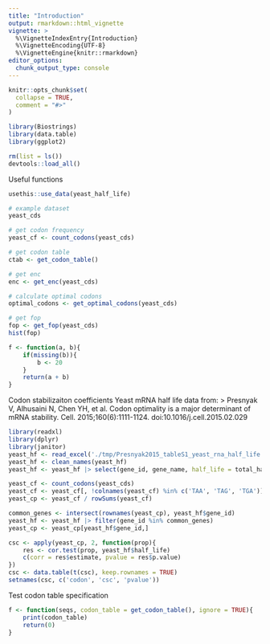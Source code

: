```yaml
---
title: "Introduction"
output: rmarkdown::html_vignette
vignette: >
  %\VignetteIndexEntry{Introduction}
  %\VignetteEncoding{UTF-8}
  %\VignetteEngine{knitr::rmarkdown}
editor_options: 
  chunk_output_type: console
---
```


```r
knitr::opts_chunk$set(
  collapse = TRUE,
  comment = "#>"
)
```

```r
library(Biostrings)
library(data.table)
library(ggplot2)
```

```r
rm(list = ls())
devtools::load_all()
```

Useful functions
```r
usethis::use_data(yeast_half_life)
```

```r
# example dataset
yeast_cds

# get codon frequency
yeast_cf <- count_codons(yeast_cds)

# get codon table
ctab <- get_codon_table()

# get enc
enc <- get_enc(yeast_cds)

# calculate optimal codons
optimal_codons <- get_optimal_codons(yeast_cds)

# get fop
fop <- get_fop(yeast_cds)
hist(fop)
```

```r
f <- function(a, b){
    if(missing(b)){
        b <- 20
    }
    return(a + b)
}
```

Codon stabilizaiton coefficients
Yeast mRNA half life data from:
> Presnyak V, Alhusaini N, Chen YH, et al. Codon optimality is a major determinant of mRNA stability. Cell. 2015;160(6):1111-1124. doi:10.1016/j.cell.2015.02.029

```r
library(readxl)
library(dplyr)
library(janitor)
yeast_hf <- read_excel('./tmp/Presnyak2015_tableS1_yeast_rna_half_life.xls')
yeast_hf <- clean_names(yeast_hf)
yeast_hf <- yeast_hf |> select(gene_id, gene_name, half_life = total_half_life)

yeast_cf <- count_codons(yeast_cds)
yeast_cf <- yeast_cf[, !colnames(yeast_cf) %in% c('TAA', 'TAG', 'TGA')]
yeast_cp <- yeast_cf / rowSums(yeast_cf)

common_genes <- intersect(rownames(yeast_cp), yeast_hf$gene_id)
yeast_hf <- yeast_hf |> filter(gene_id %in% common_genes)
yeast_cp <- yeast_cp[yeast_hf$gene_id,]

csc <- apply(yeast_cp, 2, function(prop){
    res <- cor.test(prop, yeast_hf$half_life)
    c(corr = res$estimate, pvalue = res$p.value)
})
csc <- data.table(t(csc), keep.rownames = TRUE)
setnames(csc, c('codon', 'csc', 'pvalue'))

```

Test codon table specification
```r
f <- function(seqs, codon_table = get_codon_table(), ignore = TRUE){
    print(codon_table)
    return(0)
}
```

